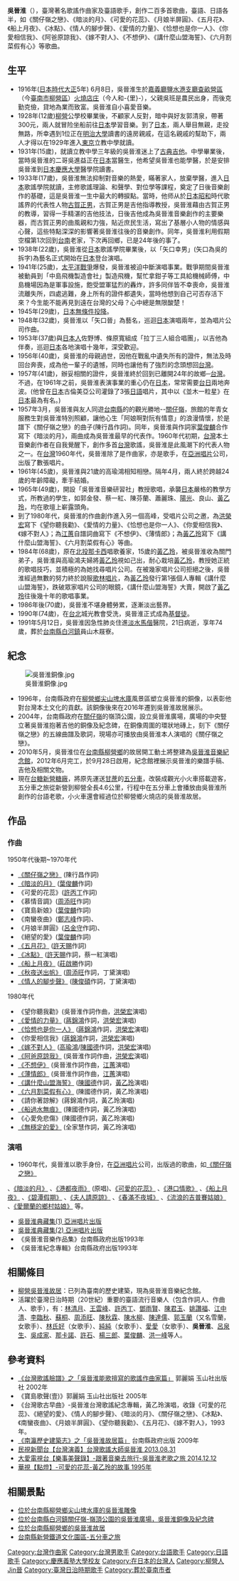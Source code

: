 {{Multiple issues|
{{external links|time=2020-09-09}}
{{nofootnotes|time=2020-09-09}}
{{autobiography|time=2020-09-09}}
}}
{{藝人 
|姓名 = 吳晉淮 
|類型 = 作曲家 
|國籍 = {{EOJ}}（1916年–1945年）<br>{{ROC}} （1945年–1991年）
|籍貫 = [[台南縣|台南縣]][[柳營區|柳營鄉]] 
|出生日期 = 1916年6月8日 
|出生地點 = {{TWN-JPN}}[[嘉義廳|嘉義廳]][[鹽水港支廳|鹽水港支廳]][[查畝營區|查畝營區]][[火燒店_(柳營區)|火燒店庄]]（今臺南市柳營區）
|逝世日期 = {{death date and age|1991|5|21|1916|6|8}} 
|逝世地點 = {{ROC|臺灣省}}[[臺北縣|臺北縣]][[淡水區|淡水鎮]]（今新北市淡水區）[[馬偕紀念醫院|馬偕紀念醫院]]
|配偶 = 高瑜鴻 
|音樂類型 = 
|職業 = [[作曲家|作曲家]] 
|宗教信仰 = 基督教 
|演奏樂器 = 吉他 
| 經紀公司 = 
| 相關團體 = 
| 網站 = 
}}
{{Min-nan|
 | title     = 吳晉淮
 | img       = <!-- 圖片檔案 -->
 | caption   = <!-- 圖片檔案之解釋 -->
 | choan-han = 吳晉淮
 | han-lo    = <!-- 閩南語漢羅書寫 -->
 | choan-lo  = {{lang|nan|Ngô͘ Chìn-hoâi}}
 }}
'''吳晉淮'''（{{bd|1916年|6月8日|1991年|5月21日| }}），臺灣著名歌謠作曲家及臺語歌手，創作二百多首歌曲，臺語、日語各半，如《關仔嶺之戀》、《暗淡的月》、《可愛的花蕊》、《月娘半屏圓》、《五月花》、《船上月夜》、《冰點》、《情人的腳步聲》、《愛情的力量》、《恰想也是你一人》、《你愛相信我》、《阿爸原諒我》、《嫁不對人》、《不想伊》、《講什麼山盟海誓》、《六月割菜假有心》等歌曲。

==生平==
*1916年([[台灣日治時期|日本時代]][[大正|大正]]5年) 6月8日，吳晉淮生於[[嘉義廳|嘉義廳]][[鹽水港支廳|鹽水港支廳]][[查畝營區|查畝營區]]（今[[臺南市|臺南市]][[柳營區|柳營區]]）[[火燒店_(柳營區)|火燒店庄]]（今人和-{里}-），父親吳班是農民出身，而後克勤克儉，貸地為業而致富。吳晉淮自小喜愛音樂。 
*1928年(12歲)[[柳營區|柳營]]公學校畢業後，不顧家人反對，暗中與好友郭清泉，帶著300元，兩人就冒险坐船前往[[日本|日本]]學習音樂。到了[[日本|日本]]，兩人舉目無親，走投無路，所幸遇到1位正在[[明治大學|明治大學]]讀書的遠房親戚，在這名親戚的幫助下，兩人才得以在1929年進入[[東京|東京]]立教中學就讀。 
*1931年(15歲)，就讀立教中學三年級的吳晉淮迷上了[[古典吉他|古典吉他]]。中學畢業後，當時吳晉淮的二哥吳進益正在[[日本|日本]]當醫生，他希望吳晉淮也能學醫，於是安排吳晉淮到[[日本|日本]][[慶應大學|慶應大學]]醫學院讀書。 
*1933年(17歲)，吳晉淮無法抑制對音樂的熱愛，瞞著家人，放棄學醫，進入[[日本|日本]]歌謠學院就讀，主修歌謠理論、和聲學、對位學等課程，奠定了日後音樂創作的基礎，這是吳晉淮一生中最大的轉捩點。當時，他师从於[[日本|日本]][[昭和|昭和]]時代歌謠界的代表性人物[[古賀正男|古賀正男]]，古賀正男是吉他指導教授，吳晉淮藉由古賀正男的教導，習得一手精湛的吉他技法，日後吉他成為吳晉淮音樂創作的主要樂器，而古賀正男的曲風親和力強，貼近庶民生活，寫出了基層小人物的情感與心聲，這些特點深深的影響著吳晉淮往後的音樂創作。同年，吳晉淮利用假期空檔第1次回到[[台南|台南]]老家，下次再回鄉，已是24年後的事了。
*1938年(22歲)，吳晉淮從[[日本|日本]]歌謠學院畢業後，以「矢口幸男」(矢口為吳的拆字)為藝名正式開始在[[日本|日本]]登台演唱。 
*1941年(25歲)，[[太平洋戰爭|太平洋戰爭]]爆發，吳晉淮被迫中斷演唱事業。戰爭期間吳晉淮被動員到「中島飛機製造會社」製造飛機，幫忙拿鉗子等工具給機械師傅，中島機場因為是軍事設施，飽受盟軍猛烈的轟炸，許多同伴皆不幸喪命，吳晉淮流離失所，四處逃難，身上所有的證件都遺失，當時他想到自己可否存活下來？今生能不能再見到遠在台灣的父母？心中總是無限酸楚！
*1945年(29歲)，[[日本無條件投降|日本無條件投降]]。 
*1948年(32歲)，吳晉淮以「矢口晉」為藝名，巡迴[[日本|日本]]演唱兩年，並為唱片公司作曲。 
*1953年(37歲)與[[日本人|日本人]]佐野博、條原寬組成「拉丁三人組合唱團」，以吉他為伴奏，巡迴[[日本|日本]]各地演唱十幾年，深受歡迎。
*1956年(40歲)，吳晉淮的母親過世，因他在戰亂中遺失所有的證件，無法及時回台奔喪，成為他一輩子的遺憾，同時也讓他有了強烈的念頭想回[[台灣|台灣]]。 
*1957年(41歲)，辦妥相關的證件，吳晉淮終於回到已離開24年的故鄉─[[台灣|台灣]]。不過，在1961年之前，吳晉淮表演事業的重心仍在[[日本|日本]]，常常需要[[台|台]][[日|日]]兩地奔波。(他曾在[[日本|日本]]古倫美亞公司灌錄了3張[[日語|日語]]唱片，其中以《並木一粒星》在[[日本|日本]]最為有名。) 
*1957年3月，吳晉淮與友人同遊[[台南縣|台南縣]]的的觀光勝地--[[關仔嶺|關仔嶺]]，旅館的年青女服務生對吳晉淮特別照顧，讓他心生「阿娘啊對阮有情意」的浪漫情懷，於是譜下《關仔嶺之戀》的曲子(陳行昌作詞)。同年，吳晉淮與作詞家[[葉俊麟|葉俊麟]]合作寫下《暗淡的月》，兩曲成為吳晉淮最早的代表作。1960年代初期，[[台灣|台灣]]本土音樂創作者在自我覺醒下，創作多首[[台灣|台灣]]歌謠，吳晉淮是此風潮下的代表人物之一。在[[台灣|台灣]]1960年代，吳晉淮除了是作曲家，亦是歌手，在[[亞洲唱片|亞洲唱片]]公司，出版了數張唱片。 
*1961年(45歲)，吳晉淮與21歲的高瑜鴻相知相戀。隔年4月，兩人終於跨越24歲的年齡障礙，牽手結婚。 
*1965年(49歲)，開設「吳晉淮音樂研習社」教授歌唱，承襲[[日本|日本]]嚴格的教學方式，所教過的學生，如郭金發、蔡一紅、陳芬蘭、蕭麗珠、[[陽光|陽光]]、良山、[[黃乙玲|黃乙玲]]，均在歌壇上嶄露頭角。 
*到了1980年代，吳晉淮的作曲創作進入另一個高峰，受唱片公司之邀，為[[洪榮宏|洪榮宏]]寫下《望你聽我勸》、《愛情的力量》、《恰想也是你一人》、《你愛相信我》、《嫁不對人》；為[[江蕙|江蕙]]自譜詞曲寫下《不想伊》、《薄情郎》；為[[黃乙玲|黃乙玲]]寫下《講什麼山盟海誓》、《六月割菜假有心》等曲。 
*1984年(68歲)，原在[[北投區|北投]][[那卡西|那卡西]]唱歌養家，15歲的[[黃乙玲|黃乙玲]]，被吳晉淮收為關門弟子，吳晉淮與高瑜鴻夫婦將[[黃乙玲|黃乙玲]]視如己出，耐心栽培[[黃乙玲|黃乙玲]]，教授她正統的歌唱技巧，並積極的為她找尋唱片公司。在被幾家唱片公司拒絕之後，吳晉淮經過無數的努力終於說服[[歌林唱片|歌林唱片]]，為[[黃乙玲|黃乙玲]]發行第1張個人專輯《講什麼山盟海誓》，跌破眾家唱片公司的眼鏡，《講什麼山盟海誓》大賣，開啟了[[黃乙玲|黃乙玲]]往後幾十年的歌唱事業。
*1986年後(70歲)，吳晉淮不堪身體勞累，逐漸淡出藝界。 
*1990年(74歲)，在[[台北|台北]]城光教會受洗，吳晉淮正式成為[[基督徒|基督徒]]。 
*1991年5月12日，吳晉淮因急性肺炎住進[[淡水區|淡水]][[馬偕|馬偕]]醫院，21日病逝，享年74歲，葬於[[台南縣|台南縣]][[白河區|白河鎮]]員山木屐寮。

==紀念==
[[File:吳晉淮銅像.jpg|thumb]]

*1996年，台南縣政府在[[柳營區|柳營鄉]][[尖山埤水庫|尖山埤水庫]]風景區塑立吳晉淮的銅像，以表彰他對台灣本土文化的貢獻。該銅像後來在2016年遷到吳晉淮故居展示。 
*2004年，台南縣政府在[[關仔嶺|關仔嶺]]的嶺頂公園，設立吳晉淮廣場，廣場的中央豎立著吳晉淮抱著吉他的銅像及紀念碑，在銅像周圍的環狀地磚上，刻下《關仔嶺之戀》的五線曲譜及歌詞，現場亦可播放由吳晉淮本人演唱的《關仔嶺之戀》。 
*2010年5月，吳晉淮位在[[台南縣|台南縣]][[柳營區|柳營鄉]]的故居開工動土將整建為[[柳營吳晉淮故居|吳晉淮音樂紀念館]]，2012年6月完工，於9月28日啟用，紀念館裡展示吳晉淮的樂譜手稿、吉他及相關文物。 
*現在[[台糖|台糖]][[新營糖廠|新營糖廠]]，將原先運送[[甘蔗|甘蔗]]的[[五分車|五分車]]，改裝成觀光小火車搭載遊客，五分車之旅從新營到柳營全長4.6公里，行程中在五分車上會播放由吳晉淮所創作的台語老歌，小火車還會經過位於柳營鄉火燒店的吳晉淮故居。

==作品==
===作曲===
1950年代後期~1970年代
*[http://www.youtube.com/watch?v=HjNbKxcmeBY 《關仔嶺之戀》 ]{{Wayback|url=http://www.youtube.com/watch?v=HjNbKxcmeBY |date=20160412224208 }} (陳行昌作詞)
*[http://www.youtube.com/watch?v=CUVMkQOJrVI 《暗淡的月》]{{Wayback|url=http://www.youtube.com/watch?v=CUVMkQOJrVI |date=20161016015923 }} ([[葉俊麟|葉俊麟]]作詞)
*《可愛的花蕊》([[許丙丁|許丙丁]]作詞)
*《慕情音調》([[周添旺|周添旺]]作詞)
*《寶島新娘》([[葉俊麟|葉俊麟]]作詞)
*《南蠻夜曲》([[鄭志峰|鄭志峰]]作詞)、
*《月娘半屏圓》([[呂金守|呂金守]]作詞)、
*《絕望的愛》([[葉俊麟|葉俊麟]]作詞)
*[http://www.youtube.com/watch?v=uD-OUGVb_uY 《五月花》]{{Wayback|url=http://www.youtube.com/watch?v=uD-OUGVb_uY |date=20160923181335 }} ([[許天賜|許天賜]]作詞)
*[http://www.youtube.com/watch?v=ZEL-ikkpEJQ 《冰點》]{{Wayback|url=http://www.youtube.com/watch?v=ZEL-ikkpEJQ |date=20160416134232 }} ([[許天賜|許天賜]]作詞，蔡一紅演唱)
*[http://www.youtube.com/watch?v=MTAVMXOCfF0 《船上月夜》]{{Wayback|url=http://www.youtube.com/watch?v=MTAVMXOCfF0 |date=20161015082407 }} ([[莊啟勝|莊啟勝]]作詞)
*[http://www.youtube.com/watch?v=Gbv_KyAXrtw 《秋夜送出帆》]{{Wayback|url=http://www.youtube.com/watch?v=Gbv_KyAXrtw |date=20161013112629 }} ([[周添旺|周添旺]]作詞，丁黛演唱)
*[http://www.youtube.com/watch?v=OfA3jrHVtSM 《情人的腳步聲》] ([[陳俊碩|陳俊碩]]作詞，丁黛演唱) 
1980年代
*《望你聽我勸》(吳晉淮作詞作曲，[[洪榮宏|洪榮宏]]演唱)
*[http://www.youtube.com/watch?v=lxeJArALMsI 《愛情的力量》] ([[蔣錦鴻|蔣錦鴻]]作詞，[[洪榮宏|洪榮宏]]演唱)
*[http://www.youtube.com/watch?v=Q5Q3Ni8vfSU 《恰想也是你一人》] {{Wayback|url=http://www.youtube.com/watch?v=Q5Q3Ni8vfSU |date=20211214152928 }} ([[蔣錦鴻|蔣錦鴻]]作詞，[[洪榮宏|洪榮宏]]演唱)
*《你愛相信我》([[蔣錦鴻|蔣錦鴻]]作詞，[[洪榮宏|洪榮宏]]演唱)
*[http://www.youtube.com/watch?v=vnMK63Tup8I 《嫁不對人》]{{Wayback|url=http://www.youtube.com/watch?v=vnMK63Tup8I |date=20110127200213 }} ([[高瑜鴻|高瑜鴻]]/[[陳國德|陳國德]]作詞，[[洪榮宏|洪榮宏]]演唱)
*[http://www.youtube.com/watch?v=PRGMhar670Y 《阿爸原諒我》] {{Wayback|url=http://www.youtube.com/watch?v=PRGMhar670Y |date=20210413012105 }} (吳晉淮作詞作曲，[[洪榮宏|洪榮宏]]演唱)
*[http://www.youtube.com/watch?v=4_Rjh6_n9GA 《不想伊》]{{Wayback|url=http://www.youtube.com/watch?v=4_Rjh6_n9GA |date=20160919115023 }} (吳晉淮作詞作曲，[[江蕙|江蕙]]演唱)
*[https://www.youtube.com/watch?v=joBh7nYRIzQ 《薄情郎》]{{Wayback|url=https://www.youtube.com/watch?v=joBh7nYRIzQ |date=20160329162416 }} (吳晉淮作詞作曲，[[江蕙|江蕙]]演唱)
*[http://www.youtube.com/watch?v=uIs59xOf3Mw 《講什麼山盟海誓》]{{Wayback|url=http://www.youtube.com/watch?v=uIs59xOf3Mw |date=20161018074720 }} ([[陳國德|陳國德]]作詞，[[黃乙玲|黃乙玲]]演唱)
*[http://www.youtube.com/watch?v=nWp_-vFtcXM 《六月割菜假有心》] (陳國德作詞，黃乙玲演唱)
*《請你著諒解》(蔣錦鴻作詞，黃乙玲演唱)
*[http://www.youtube.com/watch?v=NgPRPVyjCX4 《船過水無痕》]{{Wayback|url=http://www.youtube.com/watch?v=NgPRPVyjCX4 |date=20161006035622 }} (陳國德作詞，黃乙玲演唱)
*《心愛免悲傷》(陳國德作詞，黃乙玲演唱)
*[http://www.youtube.com/watch?v=WVKrCn7SKKA 《無穩定的愛》]{{Wayback|url=http://www.youtube.com/watch?v=WVKrCn7SKKA |date=20161011131225 }} (全家慧作詞，黃乙玲演唱)

===演唱===
*1960年代，吳晉淮以歌手身份，在[[亞洲唱片|亞洲唱片]]公司，出版過的歌曲，如[http://www.youtube.com/watch?v=HjNbKxcmeBY 《關仔嶺之戀》]{{Wayback|url=http://www.youtube.com/watch?v=HjNbKxcmeBY |date=20160412224208 }}
、[http://www.youtube.com/watch?v=CUVMkQOJrVI 《暗淡的月》]{{Wayback|url=http://www.youtube.com/watch?v=CUVMkQOJrVI |date=20161016015923 }}
、[http://www.youtube.com/watch?v=nRy_gh8bMkE 《港都夜雨》] {{Wayback|url=http://www.youtube.com/watch?v=nRy_gh8bMkE |date=20190406074537 }}(原唱)、[http://www.youtube.com/watch?v=MMXCj9wMggg 《可愛的花蕊》]{{Wayback|url=http://www.youtube.com/watch?v=MMXCj9wMggg |date=20160413223714 }}
、[http://www.youtube.com/watch?v=ft9Q6d3FdUc 《港口情歌》]{{Wayback|url=http://www.youtube.com/watch?v=ft9Q6d3FdUc |date=20160418111652 }}
、[http://www.youtube.com/watch?v=MTAVMXOCfF0 《船上月夜》]{{Wayback|url=http://www.youtube.com/watch?v=MTAVMXOCfF0 |date=20161015082407 }}
、[http://www.youtube.com/watch?v=mn8ShAq4dTA 《碧潭假期》]
、[http://www.youtube.com/watch?v=dRs2C1p71Gs 《夫人請原諒》]
、[http://www.youtube.com/watch?v=8HfiFOzHcRE 《春滿不夜城》]
、[http://www.youtube.com/watch?v=oZtH8Om3XdA 《流浪的吉普賽姑娘》]{{Wayback|url=http://www.youtube.com/watch?v=oZtH8Om3XdA |date=20160923211014 }}
、[http://www.youtube.com/watch?v=HFBsyW-cckY 《愛爾蘭的鄉村姑娘》]{{Wayback|url=http://www.youtube.com/watch?v=HFBsyW-cckY |date=20161001050743 }}
等。 
 
*[http://www.asia-records.com.tw/product_info.php?info=p328_------------------1.html 吳晉淮典藏集(1) 亞洲唱片出版]{{Wayback|url=http://www.asia-records.com.tw/product_info.php?info=p328_------------------1.html |date=20160307102350 }}
*[http://www.asia-records.com.tw/product_info.php?info=p329_------------------2.html 吳晉淮典藏集(2) 亞洲唱片出版]{{Wayback|url=http://www.asia-records.com.tw/product_info.php?info=p329_------------------2.html |date=20160304102508 }}
*《吳晉淮音樂作品集》台南縣政府出版1993年 
*《吳晉淮紀念專輯》台南縣政府出版1993年

== 相關條目 ==
* [[柳營吳晉淮故居|柳營吳晉淮故居]]：已列為臺南的歷史建築，現為吳晉淮音樂紀念館。
*活躍於臺灣日治時期（20世紀）重要的臺語流行音樂人（包含作詞人、作曲人、歌手），有：[[林清月|林清月]]、[[王雲峰_(作曲家)|王雲峰]]、[[許丙丁|許丙丁]]、[[鄧雨賢|鄧雨賢]]、[[陳君玉|陳君玉]]、[[姚讚福|姚讚福]]、[[江中清|江中清]]、[[李臨秋|李臨秋]]、[[蘇桐|蘇桐]]、[[周添旺|周添旺]]、[[陳秋霖|陳秋霖]]、[[陳水柳|陳水柳]]、[[陳達儒|陳達儒]]、[[郭玉蘭|郭玉蘭]]（又名雪蘭，女歌手）、[[林氏好|林氏好]]（女歌手）、[[純純_(歌手)|純純]]（女歌手）、[[愛愛_(歌手)|愛愛]]（女歌手）、'''吳晉淮'''、[[呂泉生|呂泉生]]、[[吳成家|吳成家]]、[[那卡諾|那卡諾]]、[[許石|許石]]、[[楊三郎_(作曲家)|楊三郎]]、[[葉俊麟|葉俊麟]]、[[洪一峰|洪一峰]]等人。

==參考資料==
*[https://web.archive.org/web/20100602185550/http://www.taiwan123.com.tw/musicface/face14.htm 《台灣歌謠臉譜》之「吳晉淮能歌擅寫的歌謠作曲家篇」] 郭麗娟 玉山社出版社 2002年 
*《寶島歌聲(壹)》郭麗娟 玉山社出版社 2005年 
*《台灣歌古早曲》-吳晉淮台灣歌謠紀念專輯，黃乙玲演唱，收錄《可愛的花蕊》、《絕望的愛》、《情人的腳步聲》、《暗淡的月》、《關仔嶺之戀》、《冰點》、《南蠻夜曲》、《月娘半屏圓》、《望你聽我勸》、《五月花》、《嫁不對人》，1993年。 
*[http://nanying.pixnet.net/blog/post/26342360 《南瀛歷史建築志》之「吳晉淮故居篇」]{{Wayback|url=http://nanying.pixnet.net/blog/post/26342360 |date=20100617225624 }} 台南縣政府出版 2009年
*[https://www.youtube.com/watch?v=AUUvpIzeXlk 民視新聞台【台灣演義】台灣歌謠大師吳晉淮 2013.08.31]{{Wayback|url=https://www.youtube.com/watch?v=AUUvpIzeXlk |date=20150608182602 }}
*[https://www.youtube.com/watch?v=5MMVGKXnhK8 大愛電視台【樂事美聲錄】-跟著音樂去旅行-吳晉淮老歌之旅 2014.12.12]{{Wayback|url=https://www.youtube.com/watch?v=5MMVGKXnhK8 |date=20160315224216 }}
*[http://www.youtube.com/watch?v=rXHZ3N2V4pw 華視【點燈】-可愛的花蕊-黃乙玲的故事 1995年]{{Wayback|url=http://www.youtube.com/watch?v=rXHZ3N2V4pw |date=20150714120752 }}

==相關景點==
* [https://web.archive.org/web/20090607101825/http://www.leoyen.org.tw/index10.asp 位於台南縣柳營鄉尖山埤水庫的吳晉淮雕像]
*[http://www.ttvs.cy.edu.tw/kcc/981129qq/q2.htm 位於台南縣白河鎮關仔嶺-嶺頂公園的吳晉淮廣場，吳晉淮銅像及紀念碑]{{Wayback|url=http://www.ttvs.cy.edu.tw/kcc/981129qq/q2.htm |date=20100108110203 }}
*[http://www.tnc.gov.tw/build/index-1.php?m=99&m1=10&m2=100&gp=86&Serno=31 位於台南縣柳營鄉的吳晉淮故居]
*[http://tour.tnc.gov.tw/scenery/index-1.php?m=99&m1=5&m2=15&id=54 台南縣新營鐵道文化園區-五分車之旅]
{{authority control}}
{{DEFAULTSORT:Wu吳}}
[[Category:台灣作曲家|Category:台灣作曲家]]
[[Category:台灣男歌手|Category:台灣男歌手]]
[[Category:台語歌手|Category:台語歌手]]
[[Category:日語歌手|Category:日語歌手]]
[[Category:慶應義塾大學校友|Category:慶應義塾大學校友]]
[[Category:在日本的台灣人|Category:在日本的台灣人]]
[[Category:柳營人|Category:柳營人]]
[[Category:吳姓|Jin晉]]
[[Category:臺灣日治時期歌手|Category:臺灣日治時期歌手]]
[[Category:葬於臺南市者|Category:葬於臺南市者]]